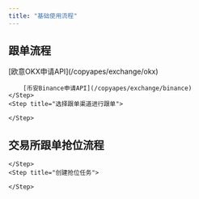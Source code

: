 ```yaml
---
title: "基础使用流程"
---
```


## 跟单流程

<Steps>
    <Step title="申请交易所API">
        [欧意OKX申请API](/copyapes/exchange/okx)

        [币安Binance申请API](/copyapes/exchange/binance)
    </Step>
    <Step title="选择跟单渠道进行跟单">

    </Step>
</Steps>

## 交易所跟单抢位流程

<Steps>
    <Step title="提交Cookie信息">

    </Step>
    <Step title="创建抢位任务">

    </Step>
</Steps>